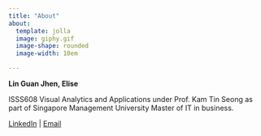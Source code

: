 ```yaml
---
title: "About"
about:
  template: jolla
  image: giphy.gif
  image-shape: rounded
  image-width: 10em

---
```




**Lin Guan Jhen, Elise**

ISSS608 Visual Analytics and Applications under Prof. Kam Tin Seong as part of Singapore Management University Master of IT in business.

[LinkedIn](https://www.linkedin.com/in/elgi753689/) \| [Email](guanjhenlin.2022@mitb.smu.edu.sg)



<!-- Google tag (gtag.js) -->
<script async src="https://www.googletagmanager.com/gtag/js?id=G-65B5RWMGTX"></script>
<script>
  window.dataLayer = window.dataLayer || [];
  function gtag(){dataLayer.push(arguments);}
  gtag('js', new Date());

  gtag('config', 'G-65B5RWMGTX');
</script>